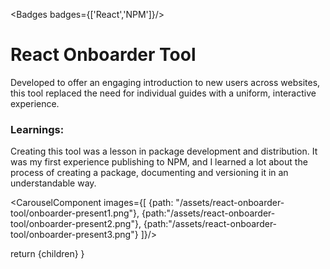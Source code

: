 
<Badges badges={['React','NPM']}/>
# React Onboarder Tool

Developed to offer an engaging introduction to new users across websites, this tool replaced the need for individual guides with a uniform, interactive experience.


### Learnings:

Creating this tool was a lesson in package development and distribution. It was my first experience publishing to NPM, and I learned a lot about the process of creating a package, documenting and versioning it in an understandable way.
<MarkdownButtons github="https://github.com/AdamShelley/react-onboarder-tool" demo="https://onboarder-demonstration.web.app/" npm="https://www.npmjs.com/package/react-onboarder-tool"/>

<CarouselComponent images={[
 {path: "/assets/react-onboarder-tool/onboarder-present1.png"},
  {path:"/assets/react-onboarder-tool/onboarder-present2.png"},
  {path:"/assets/react-onboarder-tool/onboarder-present3.png"}
]}/>




  return <MdxLayout>
    {children}</MdxLayout>
}

